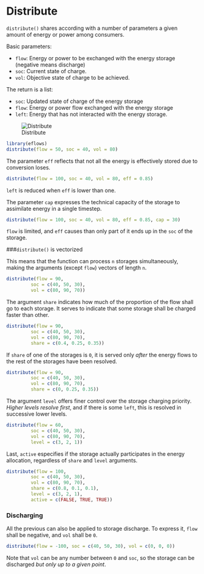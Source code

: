 
# Distribute

`distribute()` shares according with a number of parameters a given amount of energy or power among consumers.


Basic parameters: 

- `flow`: Energy or power to be exchanged with the energy storage (negative means discharge)
- `soc`: Current state of charge.
- `vol`: Objective state of charge to be achieved.

The return is a list:

- `soc`: Updated state of charge of the energy storage
- `flow`: Energy or power flow exchanged with the energy storage
- `left`: Energy that has not interacted with the energy storage.

![Distribute](../../www/images/distribute/distribute-inputoutput.png)


```r
library(eflows)
distribute(flow = 50, soc = 40, vol = 80)
```

The parameter `eff` reflects that not all the energy is effectively stored due to conversion loses. 

```r
distribute(flow = 100, soc = 40, vol = 80, eff = 0.85)
```
`left` is reduced when `eff` is lower than one.

The parameter `cap` expresses the technical capacity of the storage to assimilate energy in a single timestep.

```r
distribute(flow = 100, soc = 40, vol = 80, eff = 0.85, cap = 30)
```
`flow` is limited, and `eff` causes than only part of it ends up in the `soc` of the storage.


###`distribute()` is vectorized

This means that the function can process `n` storages simultaneously, making the arguments (except `flow`) vectors of length `n`.

```r
distribute(flow = 90, 
         soc = c(40, 50, 30), 
         vol = c(80, 90, 70))
```

The argument `share` indicates how much of the proportion of the flow shall go to each storage. It serves to indicate that some storage shall be charged faster than other.

```r
distribute(flow = 90, 
         soc = c(40, 50, 30), 
         vol = c(80, 90, 70), 
         share = c(0.4, 0.25, 0.35))
```

If `share` of one of the storages is `0`, it is served only *after* the energy flows to the rest of the storages have been resolved. 

```r
distribute(flow = 90, 
         soc = c(40, 50, 30), 
         vol = c(80, 90, 70), 
         share = c(0, 0.25, 0.35))
```

The argument `level` offers finer control over the storage charging priority. *Higher levels resolve first*, and if there is some `left`, this is resolved in successive lower levels. 

```r
distribute(flow = 60, 
         soc = c(40, 50, 30), 
         vol = c(80, 90, 70), 
         level = c(3, 2, 1))
```

Last, `active` especifies if the storage actually participates in the energy allocation, regardless of `share` and `level` arguments.

```r
distribute(flow = 100, 
         soc = c(40, 50, 30), 
         vol = c(80, 90, 70), 
         share = c(0.8, 0.1, 0.1),
         level = c(3, 2, 1),
         active = c(FALSE, TRUE, TRUE))
```


### Discharging

All the previous can also be applied to storage discharge. To express it, `flow` shall be negative, and `vol` shall be `0`.

```r
distribute(flow = -100, soc = c(40, 50, 30), vol = c(0, 0, 0))
```

Note that `vol` can be any number between `0` and `soc`, so the storage can be discharged *but only up to a given point*. 

